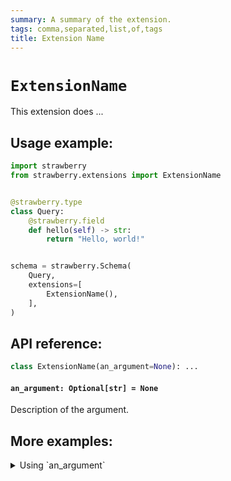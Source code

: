 ```yaml
---
summary: A summary of the extension.
tags: comma,separated,list,of,tags
title: Extension Name
---
```


# `ExtensionName`

This extension does ...

## Usage example:

```python
import strawberry
from strawberry.extensions import ExtensionName


@strawberry.type
class Query:
    @strawberry.field
    def hello(self) -> str:
        return "Hello, world!"


schema = strawberry.Schema(
    Query,
    extensions=[
        ExtensionName(),
    ],
)
```

## API reference:

```python
class ExtensionName(an_argument=None): ...
```

#### `an_argument: Optional[str] = None`

Description of the argument.

## More examples:

<details>
  <summary>Using `an_argument`</summary>


```python
import strawberry
from strawberry.extensions import ValidationCache

schema = strawberry.Schema(
    Query,
    extensions=[
        ExtensionName(an_argument="something"),
    ],
)
```

</details>